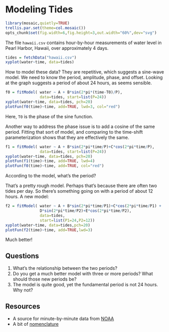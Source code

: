 Modeling Tides
========================================================

```r
library(mosaic,quietly=TRUE)
trellis.par.set(theme=col.mosaic())
opts_chunk$set(fig.width=6,fig.height=3,out.width="60%",dev="svg")
```

The file ```hawaii.csv``` contains hour-by-hour measurements of water level in Pearl Harbor, Hawaii, over approximately 4 days.

```r
tides = fetchData("hawaii.csv")
xyplot(water~time, data=tides)
```

How to model these data?  They are repetitive, which suggests a sine-wave model.  We need to know the period, amplitude, phase, and offset.  Looking at the graph suggests a period of about 24 hours, as seems sensible.  

```r
f0 = fitModel( water ~ A + B*sin(2*pi*(time-T0)/P), 
               data=tides, start=list(P=24))
xyplot(water~time, data=tides, pch=20)
plotFun(f0(time)~time, add=TRUE, lwd=3, col="red")
```
Here, ```T0``` is the phase of the sine function.

Another way to address the phase issue is to add a cosine of the same period.
Fitting that sort of model, and comparing to the time-shift parameterization shows that they are effectively the same.
```r
f1 = fitModel( water ~ A + B*sin(2*pi*time/P)+C*cos(2*pi*time/P), 
               data=tides, start=list(P=24))
xyplot(water~time, data=tides, pch=20)
plotFun(f1(time)~time, add=TRUE, lwd=4)
plotFun(f0(time)~time, add=TRUE, col="red")
```

According to the model, what's the period?

That's a pretty rough model. Perhaps that's because there are often two tides per day.  So there's something going on with a period of about 12 hours.  A new model:
```r
f2 = fitModel( water ~ A + B*sin(2*pi*time/P1)+C*cos(2*pi*time/P1) +
               D*sin(2*pi*time/P2)+E*cos(2*pi*time/P2), 
               data=tides,
               start=list(P1=24,P2=12))
xyplot(water~time, data=tides,pch=20)
plotFun(f2(time)~time, add=TRUE,lwd=3)
```

Much better!  

## Questions
1. What's the relationship between the two periods?
2. Do you get a much better model with three or more periods?  What should those new periods be?
3. The model is quite good, yet the fundamental period is not 24 hours.  Why not?

## Resources
* A source for minute-by-minute data from [NOAA](http://tidesandcurrents.noaa.gov/tsunami/#)
* A bit of [nomenclature](http://oceanservice.noaa.gov/education/kits/tides/media/supp_tide07a.html)
